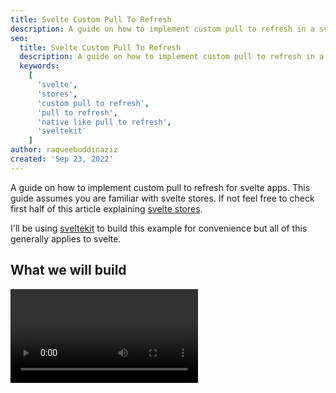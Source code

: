 ```yaml
---
title: Svelte Custom Pull To Refresh
description: A guide on how to implement custom pull to refresh in a svelte app
seo:
  title: Svelte Custom Pull To Refresh
  description: A guide on how to implement custom pull to refresh in a svelte app
  keywords:
    [
      'svelte',
      'stores',
      'custom pull to refresh',
      'pull to refresh',
      'native like pull to refresh',
      'sveltekit'
    ]
author: raqueebuddinaziz
created: 'Sep 23, 2022'
---
```



A guide on how to implement custom pull to refresh for svelte apps. This guide assumes you are familiar with svelte stores. If not feel free to check first half of this article explaining [svelte stores](/blog/2022/09/13/svelte-custom-stores-demystified/#what-are-stores-anyway).

I'll be using [sveltekit](https://kit.svelte.dev) to build this example for convenience but all of this generally applies to svelte.

## What we will build

<Video path="pull-to-refresh" class="ml-0 mr-auto w-[300px]" />

Here is a direct link to the [built app](https://svelte-pull-to-refresh.netlify.app/) and here is the link to the [repo](https://github.com/vanillacode314/svelte-pull-to-refresh).

## Setup

There is some basic setup before we get started.

The sveltekit starter template `src/app.html` has a div wrapping sveltekit body contents you can either make it have 100% height and width or remove that div, for this example I will remove the div.

```html
<!-- src/app.html -->
<!doctype html>
<html lang="en">
	<head>
		<meta charset="utf-8" />
		<link rel="icon" href="%sveltekit.assets%/favicon.png" />
		<meta name="viewport" content="width=device-width" />
		%sveltekit.head%
	</head>
	<body>
		<!-- <div>%sveltekit.body%</div> -->
		%sveltekit.body%
	</body>
</html>
```

### Styles

The only two bits that are functional and not just to make this look pretty is `height: 100%` this will make sure our scroll-area gets the scrollbar and `overscroll-behavior-y: none` which disables browser's own pull to refresh or any other browser animations on scroll.

```css
/* src/style.css */
* {
	box-sizing: border-box;
	padding: 0;
	margin: 0;
}

body,
html {
	font-family: sans-serif;
	/* don't make this min-height otherwise the #scroll-area won't get the scrollbar */
	height: 100%;
	/* this disables browser's native pull to refresh or any other browser animations on scroll */
	overscroll-behavior-y: none;
}
```

### Markup

The markup is pretty simple we import our global styles. There is a `div.container` element to lay out our `nav` and `main#scroll-area`. The `nav` itself is just there to look pretty and the `main` element is our `#scroll-area` with lots of lorem ipsum to make the element very big and get a scrollbar for demonstration. It also contains our `div#pull-to-refresh` element this is our spinner that we will manipulate with JS later on.

Then we have some styles to make sure the `main#scroll-area` element takes the remaining space after `nav` is laid out. The `#scroll-area` is `position: relative` so that we can position the `#pull-to-refresh` spinner relative to it, and then we define `--offset` &amp; `--angle` CSS custom properties to later on manipulate the position and rotation of our spinner with JS.

```svelte
<!-- src/routes/+page.svelte -->
<script>
  import '../style.css'
</script>

<div class="container">
  <nav class="nav">
    <div class="nav__logo">Pull To Refresh</div>
  </nav>

  <!-- this will be the scroll area -->
  <main class="main" id="scroll-area">
    <!-- this is the pull to refresh spinner -->
    <div id="pull-to-refresh">
      <div class="ptr-icon">
        <svg width="1em" height="1em" viewBox="0 0 8 8"
          ><path
            fill="currentColor"
            d="M4 0C1.8 0 0 1.8 0 4s1.8 4 4 4c1.1 0 2.12-.43 2.84-1.16l-.72-.72c-.54.54-1.29.88-2.13.88c-1.66 0-3-1.34-3-3s1.34-3 3-3c.83 0 1.55.36 2.09.91L4.99 3h3V0L6.8 1.19C6.08.47 5.09 0 3.99 0z"
          /></svg
        >
      </div>
    </div>
    <p>
      Lorem ipsum dolor sit amet consectetur adipisicing elit. Ipsum magnam
      dolor est velit optio eaque perferendis, suscipit voluptatum sit accusamus
      eius illo cumque laboriosam. Non est quia totam ipsam dignissimos.
    </p>
    <p>
      Lorem ipsum dolor sit amet consectetur adipisicing elit. Ipsum magnam
      dolor est velit optio eaque perferendis, suscipit voluptatum sit accusamus
      eius illo cumque laboriosam. Non est quia totam ipsam dignissimos.
    </p>
    <p>
      Lorem ipsum dolor sit amet consectetur adipisicing elit. Ipsum magnam
      dolor est velit optio eaque perferendis, suscipit voluptatum sit accusamus
      eius illo cumque laboriosam. Non est quia totam ipsam dignissimos.
    </p>
    <!-- Lots of lorem ipsum to make the page long -->
    ....
  </main>
</div>

<style>
  /* create a container to layout our nav and scroll area */
  .container {
    --padding: 1rem;
    display: grid;
    grid-template-columns: 1fr;

    /* the navbar is auto sized and the scroll area takes the remaining height */
    grid-template-rows: auto 1fr;

    /* needed to make the scroll area have the scrollbar */
    height: 100%;
  }

  /* pretty styles not necessary for this to be functional */
  .nav {
    background-color: black;
    color: white;
    padding: var(--padding);
  }

  .nav__logo {
    text-transform: uppercase;
  }

  .main {
    padding: var(--padding);
    display: grid;
    place-content: start;
    gap: 1em;
  }

  .ptr-icon {
    padding: 0.75rem;
    font-size: 1.5rem;
    display: grid;
    place-content: center;
    border-radius: 9999px;
    background-color: black;
    color: white;
  }

  /* functional styles needed to make this work */
  #scroll-area {
    /* the #scroll-area must have position relative so we can position the #pull-to-refresh element relative to this */
    position: relative;

    /* attach scrollbar on overflow */
    overflow-y: auto;
  }

  #pull-to-refresh {
    /* we define some css custom properties that we will later use to style the pull-to-refresh spinner */

    /* this is the initial offset of the spinner we translate it by -100% to place it behind the navbar */
    --initial: -100%;

    /* these are the custom properties we will manipulate with js later on --offset is the amount the icon is dragged and --angle is it's rotation */
    --y: calc(var(--offset, 0px) + var(--initial));
    --angle: 0deg;

    /* take the spinner out of document flow and place it relative to scroll area */
    position: absolute;
    inset: auto 0;

    /* use the custom properties to rotate and drag the spinner */
    transform: translateY(var(--y)) rotate(var(--angle, 0deg));

    /* center the containing icon */
    display: grid;
    place-content: center;
  }
</style>
```

## Javascript

The following code is written in `src/mountHooks.js`

### API Decisions

So the pull to refresh implementation we will be creating will

- Use `document.getElementById` to target the `#scroll-area` and `#pull-to-refresh` spinner so that this function can be called in one place like a root `+layout.svelte` as we don't use `bind:this` to get element references.
- Have one function named `onRefresh` that takes four optional paramaters.
  - `scrollAreaId` (default: `scroll-area`): This is the id of the element to attach touch handlers on.
  - `pullToRefreshId` (default: `pull-to-refresh`): This is the id of the spinner element.
  - `thresholdDistance` (default: `100`): the minimum distance the user needs to swipe before a refresh triggers.
  - `callback` (default: `(refreshing) => refreshing.set(false)`): the function that is called when a refresh is triggered.

```javascript
/* src/mountHooks.js */
export function onRefresh({
	scrollAreaId = 'scroll-area',
	pullToRefreshId = 'pull-to-refresh',
	thresholdDistance = 100,
	callback = (refreshing) => refreshing.set(false)
} = {}) {}
```

### General State

Here we get the element references with id,
set the initial swipe Y coordinate `startY` to `0` and `touchId` to `-1` representing no touch currently linked to pull to refresh state.
Then we create two svelte `spring` stores (basically stores that don't immediately change their value but change their value gradually creating a natural feel to the state change [Read More at Svelte Docs](https://svelte.dev/docs#run-time-svelte-motion-spring)) named `offset` and `angle` that represents the Y offset of our spinner and the angle of rotation, we link their values to the css custom properties we defined earlier.

```javascript
/* src/mountHooks.js */
import { spring } from 'svelte/motion'
import { writable } from 'svelte/store'

export function onRefresh({
	scrollAreaId = 'scroll-area',
	pullToRefreshId = 'pull-to-refresh',
	thresholdDistance = 100,
	callback = (refreshing) => refreshing.set(false)
} = {}) {
	// this represents refreshing state if we are currently refreshing or not, this will be returned to the caller of this function
	const refreshing = writable(false)

	// is true if threshold distance swiped else false used to figure out if a refresh is needed on touchend
	let shouldRefresh = false

	// these will be set in an onMount call alter to the element references
	let scrollArea
	let pullToRefresh

	// start Y coordinate of swipe
	let startY = 0
	// touch ID used to start pullToRefresh, -1 is used to represent no pullToRefresh started yet
	let touchId = -1

	// will be linked to css properties later on
	const offset = spring(0)
	const angle = spring(0)
}
```

### TouchStart Handler

This is the most straight forward one we check if another touch is already linked to pull to refresh state and if not then we link this touch to the state.

```javascript
function onTouchStart(e) {
	// return if another touch is already registered for pull to refresh
	if (touchId > -1) return
	const touch = e.touches[0]
	startY = touch.screenY + scrollArea.scrollTop
	touchId = touch.identifier
}
```

### TouchMove Handler

On touch move we check if the touch moved was the registered touch in the above `onTouchStart` handler and if it is,

- We calculate the distance swiped.
- Update the `shouldRefresh` flag depending on if the distance swiped is greater than or equal to the `thresholdDistance`.
- If we are swiping down then make the `scrollArea` unscrollable.
- Update the `offset` and `angle` stores and limit them to `thresholdDistance` using `Math.min`. Multiplying the `angle` value by 2 is just a stylistic choice here.

```javascript
function onTouchMove(e) {
	// pull to refresh should only trigger if user is at top of the scroll area
	if (scrollArea.scrollTop > 0) return
	const touch = Array.from(e.changedTouches).find((t) => t.identifier === touchId)
	if (!touch) return

	const distance = touch.screenY - startY
	shouldRefresh = distance >= thresholdDistance
	if (distance > 0) {
		scrollArea.style.overflowY = 'hidden'
	}

	offset.set(Math.min(distance, thresholdDistance))
	angle.set(Math.min(distance, thresholdDistance) * 2)
}
```

### TouchEnd Handler

Again we check if this event was triggered with our registered touch otherwise we return.

- Unregister touch aka reset `touchId`.
- Run the callback if a refresh should be triggered and update the `refreshing` store state.
- Then we create a proxy value name `isRefreshing` that is linked to our `refreshing` store state. This avoids using `get(refreshing)` in the `requestAnimationFrame` callback which is an expensive operation.
- Then we spin the spinner until the callback sets `refreshing` store state to false.
- When refreshing is done we set the `offset` and `angle` to `0`.

```javascript
function onTouchEnd(e) {
	// needed so this doesn't trigger if some other touch ended
	const touch = Array.from(e.changedTouches).find((t) => t.identifier === touchId)
	if (!touch) return

	scrollArea.style.overflowY = 'auto'

	// reset touchId
	touchId = -1

	// run callback if refresh needed
	if (shouldRefresh) {
		refreshing.set(true)
		callback(refreshing)
	}

	// create a proxy value for the store to avoid using get(refreshing) in while loop
	let isRefreshing: boolean = true
	const unsubscribe = refreshing.subscribe((state) => (isRefreshing = state))

	// spin the loader while refreshing
	function spin() {
		if (isRefreshing) {
			angle.update(($angle) => $angle + 5)
			requestAnimationFrame(spin)
		} else {
			offset.set(0)
			angle.set(0)
			unsubscribe()
		}
	}
	requestAnimationFrame(spin)
}
```

### Registering The Handlers

We have two choices here we can call `onMount` inside our function or return a function that registers the handlers and let the caller decide when to handle the registration. I decided to call `onMount` inside the function and return the `refreshing` store. This decision makes it so that the caller needs to call `onRefresh` during component registration as `onMount` can only be called during component registration.

```javascript
/* src/mountHooks.js */
import { onMount } from 'svelte'
import { spring } from 'svelte/motion'
import { writable } from 'svelte/store'

export function onRefresh({
	scrollAreaId = 'scroll-area',
	pullToRefreshId = 'pull-to-refresh',
	thresholdDistance = 100,
	callback = (refreshing) => refreshing.set(false)
} = {}) {
	/* code written till now here */
	/* .... */

	// set element references, link css properties to stores & register touch handlers
	onMount(() => {
		scrollArea = document.getElementById(scrollAreaId)
		pullToRefresh = document.getElementById(pullToRefreshId)

		if (!scrollArea) throw new Error(`no element with id ${scrollAreaId} found`)
		if (!pullToRefresh) throw new Error(`no element with id ${pullToRefreshId} found`)

		// link offset to css properties
		const offsetUnsub = offset.subscribe((val) => {
			requestAnimationFrame(() => {
				pullToRefresh.style.setProperty('--offset', `${val}px`)
			})
		})

		// link angle to css properties
		const angleUnsub = angle.subscribe((val) => {
			requestAnimationFrame(() => {
				pullToRefresh.style.setProperty('--angle', `${val}deg`)
			})
		})

		scrollArea?.addEventListener('touchstart', onTouchStart)
		scrollArea?.addEventListener('touchmove', onTouchMove)
		scrollArea?.addEventListener('touchend', onTouchEnd)
		scrollArea?.addEventListener('touchcancel', onTouchEnd)

		return () => {
			offsetUnsub()
			angleUnsub()
			scrollArea?.removeEventListener('touchstart', onTouchStart)
			scrollArea?.removeEventListener('touchmove', onTouchMove)
			scrollArea?.removeEventListener('touchend', onTouchEnd)
			scrollArea?.removeEventListener('touchcancel', onTouchEnd)
		}
	})

	// return refreshing state store
	return refreshing
}
```

### Full Code

```javascript
/* src/mountHooks.js */
import { writable } from 'svelte/store'
import { spring } from 'svelte/motion'
import { onMount } from 'svelte'

export function onRefresh({
	scrollAreaId = 'scroll-area',
	pullToRefreshId = 'pull-to-refresh',
	thresholdDistance = 100,
	callback = (refreshing) => refreshing.set(false)
} = {}) {
	// this represents refreshing state if we are currently refreshing or not, this will be return to the caller of this function
	const refreshing = writable(false)

	// is true if threshold distance swiped else false used to figure out if a refresh is needed on touchend
	let shouldRefresh = false

	// will be set to element references later on
	let scrollArea
	let pullToRefresh

	// start Y coordinate of swipe
	let startY = 0
	// touch ID used to start pullToRefresh, -1 is used to represent no pullToRefresh started yet
	let touchId = -1

	// will be linked to css properties later on
	const offset = spring(0)
	const angle = spring(0)

	function onTouchStart(e) {
		// return if another touch is already registered for pull to refresh
		if (touchId > -1) return
		const touch = e.touches[0]
		startY = touch.screenY + scrollArea.scrollTop
		touchId = touch.identifier
	}

	function onTouchMove(e) {
		// pull to refresh should only trigger if user is at top of the scroll area
		if (scrollArea.scrollTop > 0) return
		const touch = Array.from(e.changedTouches).find((t) => t.identifier === touchId)
		if (!touch) return

		const distance = touch.screenY - startY
		shouldRefresh = distance >= thresholdDistance
		if (distance > 0) {
			scrollArea.style.overflowY = 'hidden'
		}

		offset.set(Math.min(distance, thresholdDistance))
		angle.set(Math.min(distance, thresholdDistance) * 2)
	}

	function onTouchEnd(e) {
		// needed so this doesn't trigger if some other touch ended
		const touch = Array.from(e.changedTouches).find((t) => t.identifier === touchId)
		if (!touch) return

		scrollArea.style.overflowY = 'auto'

		// reset touchId
		touchId = -1

		// run callback if refresh needed
		if (shouldRefresh) {
			shouldRefresh = false
			refreshing.set(true)
			callback(refreshing)
		}

		// create a proxy value for the store to avoid using get(refreshing) in the spin loop
		let isRefreshing: boolean = true
		const unsubscribe = refreshing.subscribe((state) => (isRefreshing = state))

		// spin the loader while refreshing
		function spin() {
			if (isRefreshing) {
				angle.update(($angle) => $angle + 5)
				requestAnimationFrame(spin)
			} else {
				offset.set(0)
				angle.set(0)
				unsubscribe()
			}
		}
		requestAnimationFrame(spin)
	}

	// set element references, link css properties to stores & register touch handlers
	onMount(() => {
		scrollArea = document.getElementById(scrollAreaId)
		pullToRefresh = document.getElementById(pullToRefreshId)

		if (!scrollArea) throw new Error(`no element with id ${scrollAreaId} found`)
		if (!pullToRefresh) throw new Error(`no element with id ${pullToRefreshId} found`)

		// link offset to css properties
		const offsetUnsub = offset.subscribe((val) => {
			requestAnimationFrame(() => {
				pullToRefresh.style.setProperty('--offset', `${val}px`)
			})
		})

		// link angle to css properties
		const angleUnsub = angle.subscribe((val) => {
			requestAnimationFrame(() => {
				pullToRefresh.style.setProperty('--angle', `${val}deg`)
			})
		})

		scrollArea?.addEventListener('touchstart', onTouchStart)
		scrollArea?.addEventListener('touchmove', onTouchMove)
		scrollArea?.addEventListener('touchend', onTouchEnd)
		scrollArea?.addEventListener('touchcancel', onTouchEnd)

		return () => {
			offsetUnsub()
			angleUnsub()
			scrollArea?.removeEventListener('touchstart', onTouchStart)
			scrollArea?.removeEventListener('touchmove', onTouchMove)
			scrollArea?.removeEventListener('touchend', onTouchEnd)
			scrollArea?.removeEventListener('touchcancel', onTouchEnd)
		}
	})

	// return refreshing state store
	return refreshing
}
```

### Usage

Let's just hide our `p` elements when refreshing and emulate a refresh using `setTimeout`. We call the `onRefresh` function with a callback that sets `refreshing` state to false after 3 seconds.

```svelte
<!-- src/routes/+page.svelte -->
<script>
  import '../style.css'
  import { onRefresh } from '../mountHooks.js'

  const refreshing = onRefresh({
    callback(state) {
      setTimeout(() => {
        state.set(false)
      }, 3000)
    },
  })
</script>

<div class="container">
  <!-- nav here -->
  <!-- ... -->

  <main class="main" id="scroll-area">
    <!-- this is the pull to refresh spinner -->
    <div id="pull-to-refresh">
      <div class="ptr-icon">
        <svg width="1em" height="1em" viewBox="0 0 8 8"
          ><path
            fill="currentColor"
            d="M4 0C1.8 0 0 1.8 0 4s1.8 4 4 4c1.1 0 2.12-.43 2.84-1.16l-.72-.72c-.54.54-1.29.88-2.13.88c-1.66 0-3-1.34-3-3s1.34-3 3-3c.83 0 1.55.36 2.09.91L4.99 3h3V0L6.8 1.19C6.08.47 5.09 0 3.99 0z"
          /></svg
        >
      </div>
    </div>
    {#if !$refreshing}
      <p>
        Lorem ipsum dolor sit amet consectetur adipisicing elit. Ipsum magnam
        dolor est velit optio eaque perferendis, suscipit voluptatum sit
        accusamus eius illo cumque laboriosam. Non est quia totam ipsam
        dignissimos.
      </p>
      <p>
        Lorem ipsum dolor sit amet consectetur adipisicing elit. Ipsum magnam
        dolor est velit optio eaque perferendis, suscipit voluptatum sit
        accusamus eius illo cumque laboriosam. Non est quia totam ipsam
        dignissimos.
      </p>
      <p>
        Lorem ipsum dolor sit amet consectetur adipisicing elit. Ipsum magnam
        dolor est velit optio eaque perferendis, suscipit voluptatum sit
        accusamus eius illo cumque laboriosam. Non est quia totam ipsam
        dignissimos.
      </p>
      <!-- Lots of lorem ipsum to make the page long -->
      ....
    {/if}
  </main>
</div>

<style>
  /* ... */
</style>
```

## Conclusion

The beauty of this implementation is that svelte spring stores does all the animation related heavy lifting for us combined with css custom properties. We don't have to worry about animation logic and thus can simplify and focus our approach to pure logic related to pull to refresh semantics.

_If you think this is cool, Leave a comment down below_
